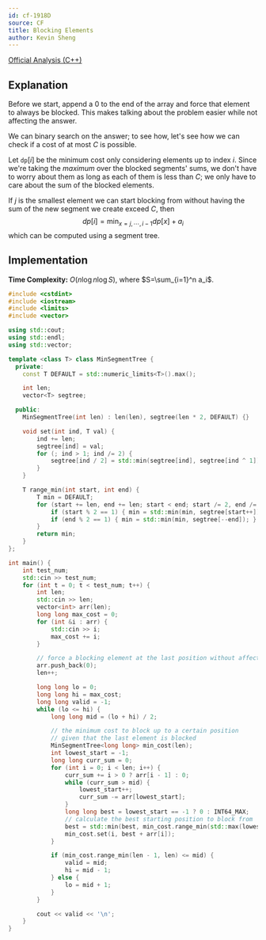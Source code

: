 ```yaml
---
id: cf-1918D
source: CF
title: Blocking Elements
author: Kevin Sheng
---
```


[Official Analysis (C++)](https://codeforces.com/blog/entry/125300)

## Explanation

Before we start, append a $0$ to the end of the array and force that element to always be blocked.
This makes talking about the problem easier while not affecting the answer.

We can binary search on the answer; to see how, let's see how we can check if a cost of at most $C$ is possible.

Let $\texttt{dp}[i]$ be the minimum cost only considering elements up to index $i$.
Since we're taking the *maximum* over the blocked segments' sums, we don't
have to worry about them as long as each of them is less than $C$;
we only have to care about the sum of the blocked elements.

If $j$ is the smallest element we can start blocking from without
having the sum of the new segment we create exceed $C$, then
$$
dp[i]=\min_{x=j, \cdots, i-1} dp[x]+a_i
$$
which can be computed using a segment tree.

## Implementation

**Time Complexity:** $O(n \log n \log S)$, where $S=\sum_{i=1}^n a_i$.

<LanguageSection>
<CPPSection>

```cpp
#include <cstdint>
#include <iostream>
#include <limits>
#include <vector>

using std::cout;
using std::endl;
using std::vector;

template <class T> class MinSegmentTree {
  private:
	const T DEFAULT = std::numeric_limits<T>().max();

	int len;
	vector<T> segtree;

  public:
	MinSegmentTree(int len) : len(len), segtree(len * 2, DEFAULT) {}

	void set(int ind, T val) {
		ind += len;
		segtree[ind] = val;
		for (; ind > 1; ind /= 2) {
			segtree[ind / 2] = std::min(segtree[ind], segtree[ind ^ 1]);
		}
	}

	T range_min(int start, int end) {
		T min = DEFAULT;
		for (start += len, end += len; start < end; start /= 2, end /= 2) {
			if (start % 2 == 1) { min = std::min(min, segtree[start++]); }
			if (end % 2 == 1) { min = std::min(min, segtree[--end]); }
		}
		return min;
	}
};

int main() {
	int test_num;
	std::cin >> test_num;
	for (int t = 0; t < test_num; t++) {
		int len;
		std::cin >> len;
		vector<int> arr(len);
		long long max_cost = 0;
		for (int &i : arr) {
			std::cin >> i;
			max_cost += i;
		}

		// force a blocking element at the last position without affecting the answer
		arr.push_back(0);
		len++;

		long long lo = 0;
		long long hi = max_cost;
		long long valid = -1;
		while (lo <= hi) {
			long long mid = (lo + hi) / 2;

			// the minimum cost to block up to a certain position
			// given that the last element is blocked
			MinSegmentTree<long long> min_cost(len);
			int lowest_start = -1;
			long long curr_sum = 0;
			for (int i = 0; i < len; i++) {
				curr_sum += i > 0 ? arr[i - 1] : 0;
				while (curr_sum > mid) {
					lowest_start++;
					curr_sum -= arr[lowest_start];
				}
				long long best = lowest_start == -1 ? 0 : INT64_MAX;
				// calculate the best starting position to block from
				best = std::min(best, min_cost.range_min(std::max(lowest_start, 0), i));
				min_cost.set(i, best + arr[i]);
			}

			if (min_cost.range_min(len - 1, len) <= mid) {
				valid = mid;
				hi = mid - 1;
			} else {
				lo = mid + 1;
			}
		}

		cout << valid << '\n';
	}
}
```

</CPPSection>
</LanguageSection>
